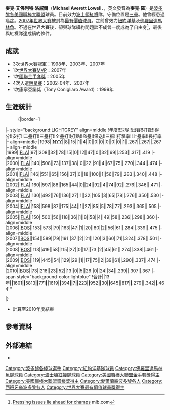 {{Infobox baseball biography
|name=麥克·洛威爾<br />Mike Lowell
|image= Mike Lowell2.JPG
|image_size  =
|caption =
|position=[[三壘手|三壘手]]
|bats=右
|throws=右
|birth_date= {{Birth date and age|1974|2|24}}
|birth_place= {{PRI}}[[聖胡安_(波多黎各)|聖胡安]]
|death_date= 
|death_place= 
|debutleague =[[美國職棒大聯盟|美國職棒大聯盟]]
|debutdate=9月13日
|debutyear=1998年
|debutteam=[[紐約洋基|紐約洋基]]
|finalleague =[[美國職棒大聯盟|美國職棒大聯盟]]
|finaldate=10月2日
|finalyear=2010年
|finalteam=[[波士頓紅襪|波士頓紅襪]]
|statleague =[[美國職棒大聯盟|美國職棒大聯盟]]
|stat1label=[[打擊率|打擊率]]
|stat1value=.279
|stat2label=[[全壘打|全壘打]]
|stat2value=223
|stat3label=[[打點|打點]]
|stat3value=952
|teams=
* [[紐約洋基|紐約洋基]] ({{mlby|1998}})
* [[佛羅里達馬林魚|佛羅里達馬林魚]] ({{mlby|1999}}–{{mlby|2005}})
* [[波士頓紅襪|波士頓紅襪]] ({{mlby|2006}}–{{mlby|2010}})
|highlights=
* 4×[[美國職棒大聯盟全明星賽|全明星賽]] ([[2002年美國職棒大聯盟全明星賽|2002]]–[[2004年美國職棒大聯盟全明星賽|2004]],[[2007年美國職棒大聯盟全明星賽|2007]])
* 2×[[世界大賽|世界大賽]]冠軍 ([[2003年世界大賽|2003]],[[2007年世界大賽|2007]])
* [[世界大賽最有價值球員獎|世界大賽最有價值球員獎]] (2007)
* [[美國職棒大聯盟金手套獎|金手套獎]] (2005)
* [[美國職棒大聯盟銀棒獎|銀棒獎]] (2003)
* 波士頓紅襪名人堂
|hoflink = National Baseball Hall of Fame and Museum
|hoftype = National
|hofdate= 
|hofvote= 
}}

'''麥克·艾佛列特·洛威爾'''（'''Michael Averett Lowell'''、{{bd|1974年|2月24日|catIdx=Lowell, Mike}}，英文發音為'''麥克·羅'''）是[[波多黎各|波多黎各]][[美國職棒大聯盟|美國職棒大聯盟]]球員。目前效力[[波士頓紅襪|波士頓紅襪]]隊，守備位置是[[三壘手|三壘]]。他曾經患過癌症。[[2007年世界大賽|2007年世界大賽]]被封為[[世界大賽最有價值球員獎|最有價值球員]]。之前曾效力[[紐約洋基|紐約洋基]]及[[佛羅里達馬林魚|佛羅里達馬林魚]]。不過在世界大賽後，卻與球隊續約問題談不成曾一度成為了自由身<ref>[http://mlb.mlb.com/news/article.jsp?ymd=20071029&content_id=2287516&vkey=ps2007news&fext=.jsp&c_id=mlb Pressing issues lie ahead for champs] {{Wayback|url=http://mlb.mlb.com/news/article.jsp?ymd=20071029&content_id=2287516&vkey=ps2007news&fext=.jsp&c_id=mlb |date=20071031021830 }} mlb.com</ref>，最後與紅襪隊達成續約條件。

==成就==
*3次[[世界大賽|世界大賽]]冠軍：1998年、2003年、2007年
*1次[[世界大賽|世界大賽]][[最有價值球員|MVP]]：2007年
*1次[[國家聯盟|國聯]][[美國職棒大聯盟金手套獎|金手套獎]]：2005年
*4次入選[[美國職棒大聯盟明星賽|明星賽]]：2002-04年、2007年
*1次康寧亞諾獎（Tony Conigliaro Award）：1999年

==生涯統計== 
:{|border=1
|- style="background:LIGHTGREY" align=middle 
!年度!!球隊!!出賽!!打數!!得分!!安打!!二壘打!!三壘打!!全壘打!!打點!!盜壘!!保送!!三振!!打擊率!!上壘率!!長打率
|- align=middle
|1998||[[紐約洋基|NYY]]||8||15||1||4||0||0||0||0||0||0||1||.267||.267||.267
|- align=middle
|1999||[[佛羅里達馬林魚|FLA]]||97||308||32||78||15||0||12||47||0||32||69||.253||.317||.419
|- align=middle
|2000||[[佛羅里達馬林魚|FLA]]||140||508||73||137||38||0||22||91||4||67||75||.270||.344||.474
|- align=middle
|2001||[[佛羅里達馬林魚|FLA]]||146||551||65||156||37||0||18||100||1||56||79||.283||.340||.448
|- align=middle
|2002||[[佛羅里達馬林魚|FLA]]||160||597||88||165||44||0||24||92||4||74||92||.276||.346||.471
|- align=middle
|2003||[[佛羅里達馬林魚|FLA]]||130||492||76||136||27||1||32||105||3||65||78||.276||.350||.530
|- align=middle
|2004||[[佛羅里達馬林魚|FLA]]||158||598||87||175||44||1||27||85||5||78||77||.293||.365||.505
|- align=middle
|2005||[[佛羅里達馬林魚|FLA]]||150||500||56||118||36||1||8||58||4||49||58||.236||.298||.360
|- align=middle
|2006||[[波士頓紅襪|BOS]]||153||573||79||163||47||1||20||80||2||56||61||.284||.339||.475
|- align=middle
|2007||[[波士頓紅襪|BOS]]||154||589||79||191||37||2||21||120||3||60||71||.324||.378||.501
|- align=middle
|2008||[[波士頓紅襪|BOS]]||113||419||58||115||27||0||17||73||2||45||61||.274||.338||.461
|- align=middle
|2009||[[波士頓紅襪|BOS]]||119||445||54||129||29||1||17||75||2||39||61||.290||.337||.474
|- align=middle
|2010||[[波士頓紅襪|BOS]]||73||218||23||52||13||0||5||26||0||24||34||.239||.307||.367
|- span style="background-color:lightblue"
!合計||13年'''||'''1601'''||'''5813'''||'''771'''||'''1619'''||'''394'''||'''7'''||'''223'''||'''952'''||'''30'''||'''645'''||'''817'''||'''.279'''||'''.342'''||'''.464'''

|}

* 計算至2010年度結束

==參考資料==
<div class="references-small">
<references />
</div>

==外部連結==
{{commonscat|Mike Lowell}}
*{{baseballstats |mlb=136780 |espn=3972 |br=l/lowelmi01 |fangraphs=527 |cube=L/Mike-Lowell}}

{{start box}}
{{s-awards}}
{{succession box |[[大衛·艾克斯坦|大衛·艾克斯坦]] |[[科爾·漢梅爾斯|科爾·漢梅爾斯]]|[[世界大賽最有價值球員獎|世界大賽最有價值球員]] |2007年}}
{{end box}}

{{2003年世界大賽冠軍佛羅里達馬林魚隊名單}}
{{2007 World Series Champion}}
{{World Series MVPs}}
{{Tony Conigliaro Award}}
{{Authority control}}
{{DEFAULTSORT:Lowell, Mike}}
[[Category:波多黎各棒球選手|Category:波多黎各棒球選手]]
[[Category:紐約洋基隊球員|Category:紐約洋基隊球員]]
[[Category:佛羅里達馬林魚隊球員|Category:佛羅里達馬林魚隊球員]]
[[Category:波士頓紅襪隊球員|Category:波士頓紅襪隊球員]]
[[Category:美國職棒大聯盟金手套獎得主|Category:美國職棒大聯盟金手套獎得主]]
[[Category:美國職棒大聯盟銀棒獎得主|Category:美國職棒大聯盟銀棒獎得主]]
[[Category:愛爾蘭裔波多黎各人|Category:愛爾蘭裔波多黎各人]]
[[Category:西班牙裔波多黎各人|Category:西班牙裔波多黎各人]]
[[Category:世界大賽最有價值球員獎得主|Category:世界大賽最有價值球員獎得主]]